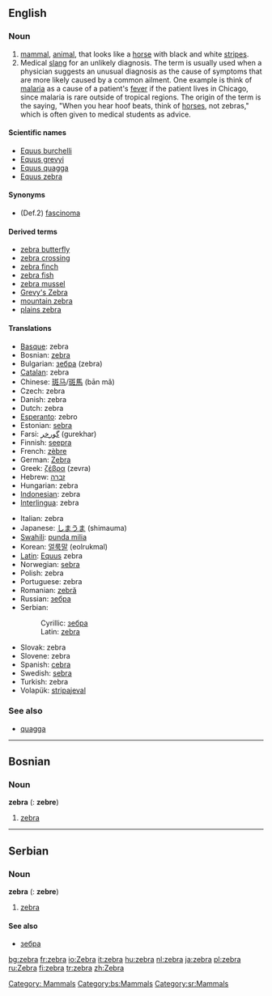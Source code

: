 {{wikipedia}}
==English==

===Noun===
{{en-noun-reg}}

#[[mammal]], [[animal]], that looks like a [[horse]] with black and white [[stripe]]s.
#Medical [[slang]] for an unlikely diagnosis.  The term is usually used when a physician suggests an unusual diagnosis as the cause of symptoms that are more likely caused by a common ailment.  One example is think of [[malaria]] as a cause of a patient's [[fever]] if the patient lives in Chicago, since malaria is rare outside of tropical regions.  The origin of the term is the saying, "When you hear hoof beats, think of [[horse]]s, not zebras," which is often given to medical students as advice.

====Scientific names====
*[[Equus burchelli]]
*[[Equus grevyi]]
*[[Equus quagga]]
*[[Equus zebra]]

====Synonyms====
*(Def.2) [[fascinoma]]

====Derived terms====
*[[zebra butterfly]]
*[[zebra crossing]]
*[[zebra finch]]
*[[zebra fish]]
*[[zebra mussel]]
*[[Grevy's Zebra]]
*[[mountain zebra]]
*[[plains zebra]]

====Translations====
{{top}}
*[[Basque]]: zebra
*Bosnian: [[zebra#Bosnian|zebra]] {{f}}
*Bulgarian: [[зебра]] (zebra) {{f}}
*[[Catalan]]: zebra {{f}}
*Chinese: [[斑马]]/[[斑馬]] (bān mǎ)
*Czech: zebra {{f}}
*Danish: zebra
*Dutch: zebra {{m}}
*[[Esperanto]]: zebro
*Estonian: [[sebra]]
*Farsi: [[گورخر]] (gurekhar)
*Finnish: [[seepra]]
*French: [[zèbre]] {{m}}
*German: [[Zebra]] {{n}} 
*Greek: [[ζέβρα]] (zevra)
*Hebrew: [[זברה]]
*Hungarian: zebra
*[[Indonesian]]: zebra
*[[Interlingua]]: zebra
{{mid}}
*Italian: zebra
*Japanese: [[しまうま]] (shimauma)
*[[Swahili]]: [[punda milia]]
*Korean: [[얼룩말]] (eolrukmal)
*[[Latin]]: [[Equus]] zebra
*Norwegian: [[sebra]] {{m}}
*Polish: zebra {{f}}
*Portuguese: zebra {{f}}
*Romanian: [[zebră]] {{f}}
*Russian: [[зебра]]
*Serbian:
*:Cyrillic: [[зебра#Serbian|зебра]] {{f}}
*:Latin: [[zebra#Serbian|zebra]] {{f}}
*Slovak: zebra {{f}}
*Slovene: zebra {{f}}
*Spanish: [[cebra]] {{f}}
*Swedish: [[sebra]] {{c}}
*Turkish: zebra
*Volapük: [[stripajeval]]
{{bottom}}

===See also===
*[[quagga]]

[[Category: Mammals]]

----

==Bosnian==
===Noun===
'''zebra''' {{f}} {{s}} ({{p}}: '''zebre''')
#[[zebra#English|zebra]]
[[Category:bs:Mammals]]

----

==Serbian==
===Noun===
'''zebra''' {{f}} {{s}} ({{p}}: '''zebre''')
#[[zebra#English|zebra]]
====See also====
*[[зебра#Serbian|зебра]]
[[Category:sr:Mammals]]

[[bg:zebra]]
[[fr:zebra]]
[[io:Zebra]]
[[it:zebra]]
[[hu:zebra]]
[[nl:zebra]]
[[ja:zebra]]
[[pl:zebra]]
[[ru:Zebra]]
[[fi:zebra]]
[[tr:zebra]]
[[zh:Zebra]]